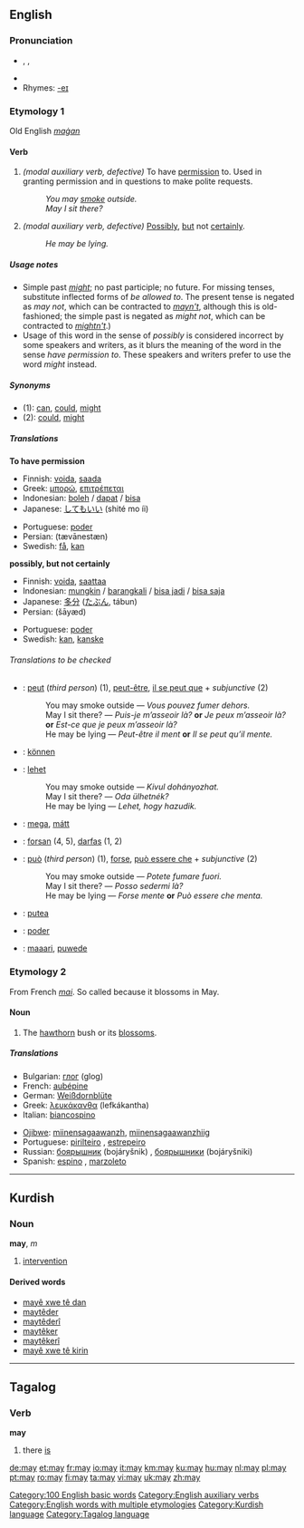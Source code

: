 {{see|May}}
==English==

{{rank|very|upon|man|70|may|about|its|time}}

===Pronunciation===
* {{AHD|mā}}, {{IPA|/meɪ/}}, {{SAMPA|/meI/}}
* {{audio|en-us-May.ogg|Audio (US)}}
* Rhymes: [[Rhymes:English:-eɪ|-eɪ]]

===Etymology 1===
Old English ''[[maġan]]''
====Verb====
{{en-verb|inf=-|[[may]]|-|might|-}}

# ''(modal auxiliary verb, defective)'' To have [[permission]] to. Used in granting permission and in questions to make polite requests.
#:''You may [[smoke]] outside.''
#:''May I sit there?''
# ''(modal auxiliary verb, defective)'' [[possibly|Possibly]], [[but]] not [[certain]]ly.
#: ''He may be lying.''

=====Usage notes=====
*Simple past ''[[might]]''; no past participle; no future. For missing tenses, substitute inflected forms of ''be allowed to''. The present tense is negated as ''may not'', which can be contracted to ''[[mayn't]]'', although this is old-fashioned; the simple past is negated as ''might not'', which can be contracted to ''[[mightn't]]''.)
*Usage of this word in the sense of ''possibly'' is considered incorrect by some speakers and writers, as it blurs the meaning of the word in the sense ''have permission to''. These speakers and writers prefer to use the word ''might'' instead.

=====Synonyms=====
*(1): [[can]], [[could]], [[might]]
*(2): [[could]], [[might]]

=====Translations=====
'''To have permission'''
{{top}}
*Finnish: [[voida]], [[saada]]
*Greek: [[μπορώ]], [[επιτρέπεται]]
*Indonesian: [[boleh]] / [[dapat]] / [[bisa]]
*Japanese: [[してもいい]] (shité mo íi)
{{mid}}
*Portuguese: [[poder]]
*Persian: {{FAchar|[[توانستن|تَوانِستَن]]}} (tævānestæn)
*Swedish: [[få]], [[kan]]
{{bottom}}

'''possibly, but not certainly'''
{{top}}
*Finnish: [[voida]], [[saattaa]]
*Indonesian: [[mungkin]] / [[barangkali]] / [[bisa jadi]] / [[bisa saja]]
*Japanese: [[多分]] ([[たぶん]], tábun)
*Persian: {{FAchar|[[شاید|شایَد]]}} (šāyæd)
{{mid}}
*Portuguese: [[poder]]
*Swedish: [[kan]], [[kanske]]
{{bottom}}

======Translations to be checked======
{{checktrans}}
*{{ttbc|French}}: [[peut]] (''third person'') (1), [[peut-être]], [[il se peut que]] + ''subjunctive'' (2)
*:You may smoke outside — ''Vous pouvez fumer dehors.''
*:May I sit there? — ''Puis-je m’asseoir là?'' '''or''' ''Je peux m’asseoir là?'' '''or''' ''Est-ce que je peux m’asseoir là?''
*:He may be lying — ''Peut-être il ment'' '''or''' ''Il se peut qu’il mente.''
*{{ttbc|German}}: [[können]]
*{{ttbc|Hungarian}}: [[lehet]]
*:You may smoke outside — ''Kivul dohányozhat.''
*:May I sit there? — ''Oda ülhetnék?''
*:He may be lying — '' Lehet, hogy hazudik.''
*{{ttbc|Icelandic}}: [[mega]], [[mátt]]
*{{ttbc|Ido}}: [[forsan]] (4, 5), [[darfas]] (1, 2)

*{{ttbc|Italian}}: [[può]] (''third person'') (1), [[forse]], [[può essere che]] + ''subjunctive'' (2)
*:You may smoke outside — ''Potete fumare fuori.''
*:May I sit there? — ''Posso sedermi là?''
*:He may be lying — ''Forse mente'' '''or''' ''Può essere che menta.''
*{{ttbc|Romanian}}: [[putea]]
*{{ttbc|Spanish}}: [[poder]]
*{{ttbc|Tagalog}}: [[maaari]], [[puwede]]

===Etymology 2===
From French ''[[mai#French|mai]]''. So called because it blossoms in May.

====Noun====
{{en-noun}}

# The [[hawthorn]] bush or its [[blossom]]s.

=====Translations=====
{{top}}
*Bulgarian: [[глог]] (glog) {{m}}
*French: [[aubépine]] {{f}}
*German: [[Weißdornblüte]] {{f}}
*Greek: [[λευκάκανθα]] (lefkákantha) {{f}}
*Italian: [[biancospino]] {{m}}
{{mid}}
*[[Ojibwe]]: [[miinensagaawanzh]], [[miinensagaawanzhiig]] {{p}}
*Portuguese: [[pirilteiro]] {{m}}, [[estrepeiro]] {{m}}
*Russian: [[боярышник]] (bojáryšnik) {{m}}, [[боярышники]] (bojáryšniki) {{p}}
*Spanish: [[espino]] {{m}}, [[marzoleto]] {{m}}
{{bottom}}

[[Category:100 English basic words]]
[[Category:English auxiliary verbs]]
[[Category:English words with multiple etymologies]]


----

==Kurdish==
===Noun===
'''may''', ''m''
# [[intervention]]

====Derived words====
*[[may tê dan|mayê xwe tê dan]]
*[[maytêder]]
*[[maytêderî]]
*[[maytêker]]
*[[maytêkerî]]
*[[may tê kirin|mayê xwe tê kirin]]

[[Category:Kurdish language]]
----

==Tagalog==

===Verb===
'''may'''

# there [[is]]

[[Category:Tagalog language]]

[[de:may]]
[[et:may]]
[[fr:may]]
[[io:may]]
[[it:may]]
[[km:may]]
[[ku:may]]
[[hu:may]]
[[nl:may]]
[[pl:may]]
[[pt:may]]
[[ro:may]]
[[fi:may]]
[[ta:may]]
[[vi:may]]
[[uk:may]]
[[zh:may]]